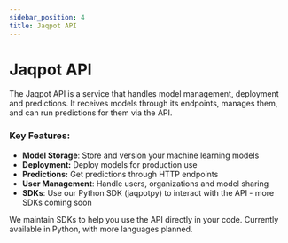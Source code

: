 ```yaml
---
sidebar_position: 4
title: Jaqpot API
---
```



# Jaqpot API
The Jaqpot API is a service that handles model management, deployment and predictions. It receives models through its endpoints, manages them, and can run predictions for them via the API.

### Key Features:

- **Model Storage**: Store and version your machine learning models
- **Deployment:** Deploy models for production use
- **Predictions:** Get predictions through HTTP endpoints
- **User Management**: Handle users, organizations and model sharing
- **SDKs**: Use our Python SDK (jaqpotpy) to interact with the API - more SDKs coming soon

We maintain SDKs to help you use the API directly in your code. Currently available in Python, with more languages planned.
<DocCardList />
